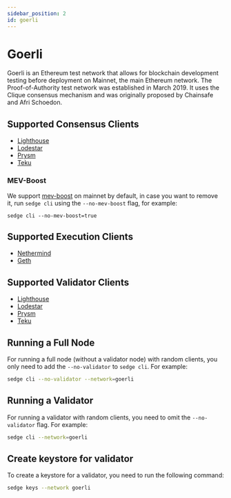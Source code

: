 ```yaml
---
sidebar_position: 2
id: goerli
---
```


# Goerli

Goerli is an Ethereum test network that allows for blockchain development testing before deployment on Mainnet, the
main Ethereum network. The Proof-of-Authority test network was established in March 2019. It uses the Clique consensus
mechanism and was originally proposed by Chainsafe and Afri Schoedon.

## Supported Consensus Clients
- [Lighthouse](https://lighthouse-book.sigmaprime.io/)
- [Lodestar](https://chainsafe.github.io/lodestar/)
- [Prysm](https://docs.prylabs.network/docs/getting-started/)
- [Teku](https://docs.teku.consensys.net/en/latest/)

### MEV-Boost

We support [mev-boost](https://github.com/flashbots/mev-boost) on mainnet by default, in case you want to remove it,
run `sedge cli` using the `--no-mev-boost` flag, for example:

```
sedge cli --no-mev-boost=true
```

## Supported Execution Clients
- [Nethermind](https://docs.nethermind.io/)
- [Geth](https://geth.ethereum.org/docs/)

## Supported Validator Clients
- [Lighthouse](https://lighthouse-book.sigmaprime.io/)
- [Lodestar](https://chainsafe.github.io/lodestar/)
- [Prysm](https://docs.prylabs.network/docs/getting-started/)
- [Teku](https://docs.teku.consensys.net/en/latest/)

## Running a Full Node

For running a full node (without a validator node) with random clients, you only need to add the `--no-validator` to `sedge cli`. For example:

```bash
sedge cli --no-validator --network=goerli
```

## Running a Validator

For running a validator with random clients, you need to omit the `--no-validator` flag. For example:

```bash
sedge cli --network=goerli
```

## Create keystore for validator

To create a keystore for a validator, you need to run the following command:

```bash
sedge keys --network goerli
```
